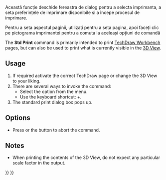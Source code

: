 <languages/>

{{Docnav
|[[Std_ProjectInfo|ProjectInfo]]
|[[Std_PrintPreview|PrintPreview]]
|[[Std_File_Menu|Std File Menu]]
|IconL=Std_ProjectInfo.svg
|IconR=Std_PrintPreview.svg
|IconC=Freecad.svg
}}

<div class="mw-translate-fuzzy">
{{GuiCommand/ro|Name=Std Print|Name/ro=Imprimare|MenuLocation=[[Std_File_Menu/ro|File]] → Imprimare...|Workbenches=All|Shortcut=Ctrl+P|SeeAlso=[[Std_PrintPreview/ro|Previzualizare tipărire...]]}}
</div>

<span id="Description"></span>
<div class="mw-translate-fuzzy">
Această funcție deschide fereastra de dialog pentru a selecta imprimanta, a seta preferințele de imprimare disponibile și a începe procesul de imprimare.

Pentru a seta aspectul paginii, utilizați {{KEY|Previzualizare tipărire...}}  pentru a seta pagina, apoi faceți clic pe pictograma imprimantei pentru a comuta la aceleași opțiuni de comandă {{KEY |Imprimare ...}}
</div>

The '''Std Print''' command is primarily intended to print [[TechDraw_Workbench|TechDraw Workbench]] pages, but can also be used to print what is currently visible in the [[3D_View|3D View]].

==Usage==

# If required activate the correct TechDraw page or change the 3D View to your liking.
# There are several ways to invoke the command:
#* Select the {{MenuCommand|File → [[Image:Std_Print.svg|16px]] Print}} option from the menu.
#* Use the keyboard shortcut: {{KEY|Ctrl}}+{{KEY|P}}.
# The standard print dialog box pops up.

==Options==

* Press {{KEY|Esc}} or the {{Button|Cancel}} button to abort the command.

==Notes==

* When printing the contents of the 3D View, do not expect any particular scale factor in the output.


{{Docnav
|[[Std_ProjectInfo|ProjectInfo]]
|[[Std_PrintPreview|PrintPreview]]
|[[Std_File_Menu|Std File Menu]]
|IconL=Std_ProjectInfo.svg
|IconR=Std_PrintPreview.svg
|IconC=Freecad.svg
}}

{{Std_Base_navi{{#translation:}}}}
{{Userdocnavi{{#translation:}}}}